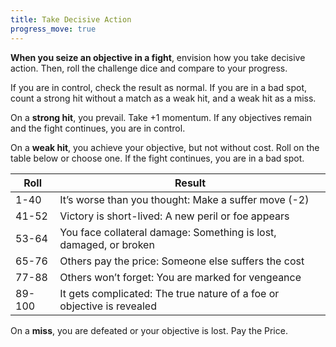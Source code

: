 ```yaml
---
title: Take Decisive Action
progress_move: true
---
```


**When you seize an objective in a fight**, envision how you take decisive action. Then, roll the challenge dice and compare to your progress.

If you are in control, check the result as normal. If you are in a bad spot, count a strong hit without a match as a weak hit, and a weak hit as a miss.

On a **strong hit**, you prevail. Take +1 momentum. If any objectives remain and the fight continues, you are in control.

On a **weak hit**, you achieve your objective, but not without cost. Roll on the table below or choose one. If the fight continues, you are in a bad spot.

| Roll   | Result                                                                                           |
| ------ | ------------------------------------------------------------------------------------------------ |
| 1-40   | It’s worse than you thought: Make a <RouterLink to='/moves/suffer'>suffer move</RouterLink> (-2) |
| 41-52  | Victory is short-lived: A new peril or foe appears                                               |
| 53-64  | You face collateral damage: Something is lost, damaged, or broken                                |
| 65-76  | Others pay the price: Someone else suffers the cost                                              |
| 77-88  | Others won’t forget: You are marked for vengeance                                                |
| 89-100 | It gets complicated: The true nature of a foe or objective is revealed                           |

On a **miss**, you are defeated or your objective is lost. <RouterLink to='/moves/fate/pay_the_price'>Pay the Price</RouterLink>.
